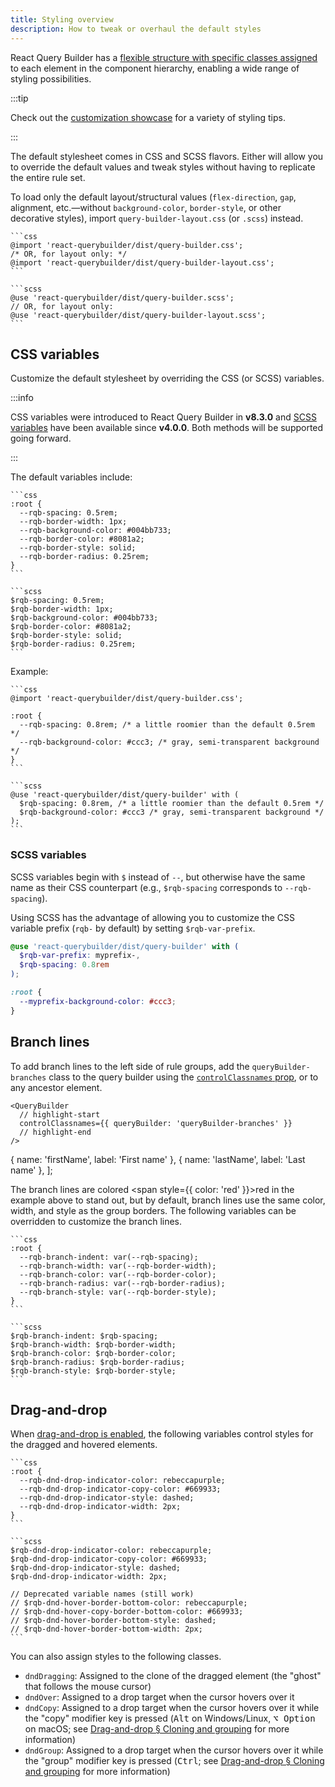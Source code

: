 ```yaml
---
title: Styling overview
description: How to tweak or overhaul the default styles
---
```



React Query Builder has a [flexible structure with specific classes assigned](./classnames) to each element in the component hierarchy, enabling a wide range of styling possibilities.

:::tip

Check out the [customization showcase](../tips/showcase) for a variety of styling tips.

:::

The default stylesheet comes in CSS and SCSS flavors. Either will allow you to override the default values and tweak styles without having to replicate the entire rule set.

To load only the default layout/structural values (`flex-direction`, `gap`, alignment, etc.—without `background-color`, `border-style`, or other decorative styles), import `query-builder-layout.css` (or `.scss`) instead.

<Tabs groupId="css-vs-scss">
  <TabItem value="css" label="CSS">

    ```css
    @import 'react-querybuilder/dist/query-builder.css';
    /* OR, for layout only: */
    @import 'react-querybuilder/dist/query-builder-layout.css';
    ```

  </TabItem>
  <TabItem value="scss" label="SCSS">

    ```scss
    @use 'react-querybuilder/dist/query-builder.scss';
    // OR, for layout only:
    @use 'react-querybuilder/dist/query-builder-layout.scss';
    ```

  </TabItem>
</Tabs>

## CSS variables

Customize the default stylesheet by overriding the CSS (or SCSS) variables.

:::info

CSS variables were introduced to React Query Builder in **v8.3.0** and [SCSS variables](#scss-variables) have been available since **v4.0.0**. Both methods will be supported going forward.

:::

The default variables include:

<Tabs groupId="css-vs-scss">
  <TabItem value="css" label="CSS">

    ```css
    :root {
      --rqb-spacing: 0.5rem;
      --rqb-border-width: 1px;
      --rqb-background-color: #004bb733;
      --rqb-border-color: #8081a2;
      --rqb-border-style: solid;
      --rqb-border-radius: 0.25rem;
    }
    ```

  </TabItem>
  <TabItem value="scss" label="SCSS">

    ```scss
    $rqb-spacing: 0.5rem;
    $rqb-border-width: 1px;
    $rqb-background-color: #004bb733;
    $rqb-border-color: #8081a2;
    $rqb-border-style: solid;
    $rqb-border-radius: 0.25rem;
    ```

  </TabItem>
</Tabs>

Example:

<Tabs groupId="css-vs-scss">
  <TabItem value="css" label="CSS">

    ```css
    @import 'react-querybuilder/dist/query-builder.css';

    :root {
      --rqb-spacing: 0.8rem; /* a little roomier than the default 0.5rem */
      --rqb-background-color: #ccc3; /* gray, semi-transparent background */
    }
    ```

  </TabItem>
  <TabItem value="scss" label="SCSS">

    ```scss
    @use 'react-querybuilder/dist/query-builder' with (
      $rqb-spacing: 0.8rem, /* a little roomier than the default 0.5rem */
      $rqb-background-color: #ccc3 /* gray, semi-transparent background */
    );
    ```

  </TabItem>
</Tabs>

### SCSS variables

SCSS variables begin with `$` instead of `--`, but otherwise have the same name as their CSS counterpart (e.g., `$rqb-spacing` corresponds to `--rqb-spacing`).

Using SCSS has the advantage of allowing you to customize the CSS variable prefix (`rqb-` by default) by setting `$rqb-var-prefix`.

```scss
@use 'react-querybuilder/dist/query-builder' with (
  $rqb-var-prefix: myprefix-,
  $rqb-spacing: 0.8rem
);

:root {
  --myprefix-background-color: #ccc3;
}
```

## Branch lines

To add branch lines to the left side of rule groups, add the `queryBuilder-branches` class to the query builder using the [`controlClassnames` prop](../components/querybuilder#controlclassnames), or to any ancestor element.

```tsx
<QueryBuilder
  // highlight-start
  controlClassnames={{ queryBuilder: 'queryBuilder-branches' }}
  // highlight-end
/>
```

  { name: 'firstName', label: 'First name' },
  { name: 'lastName', label: 'Last name' },
];

<BrowserWindow>
  <QueryBuilderEmbed
    fields={fields}
    controlClassnames={{ queryBuilder: ['queryBuilder-branches', 'red-branch-lines'] }}
    defaultQuery={{
      combinator: 'and',
      rules: [
        { field: 'firstName', operator: 'beginsWith', value: 'Stev' },
        {
          combinator: 'or',
          rules: [
            { field: 'lastName', operator: '=', value: 'Vai' },
            { field: 'lastName', operator: '=', value: 'Vaughan' },
          ],
        },
      ],
    }}
  />
</BrowserWindow>

The branch lines are colored <span style={{ color: 'red' }}>red</span> in the example above to stand out, but by default, branch lines use the same color, width, and style as the group borders. The following variables can be overridden to customize the branch lines.

<Tabs groupId="css-vs-scss">
  <TabItem value="css" label="CSS">

    ```css
    :root {
      --rqb-branch-indent: var(--rqb-spacing);
      --rqb-branch-width: var(--rqb-border-width);
      --rqb-branch-color: var(--rqb-border-color);
      --rqb-branch-radius: var(--rqb-border-radius);
      --rqb-branch-style: var(--rqb-border-style);
    }
    ```

  </TabItem>
  <TabItem value="scss" label="SCSS">

    ```scss
    $rqb-branch-indent: $rqb-spacing;
    $rqb-branch-width: $rqb-border-width;
    $rqb-branch-color: $rqb-border-color;
    $rqb-branch-radius: $rqb-border-radius;
    $rqb-branch-style: $rqb-border-style;
    ```

  </TabItem>
</Tabs>

## Drag-and-drop

When [drag-and-drop is enabled](../dnd), the following variables control styles for the dragged and hovered elements.

<Tabs groupId="css-vs-scss">
  <TabItem value="css" label="CSS">

    ```css
    :root {
      --rqb-dnd-drop-indicator-color: rebeccapurple;
      --rqb-dnd-drop-indicator-copy-color: #669933;
      --rqb-dnd-drop-indicator-style: dashed;
      --rqb-dnd-drop-indicator-width: 2px;
    }
    ```

  </TabItem>
  <TabItem value="scss" label="SCSS">

    ```scss
    $rqb-dnd-drop-indicator-color: rebeccapurple;
    $rqb-dnd-drop-indicator-copy-color: #669933;
    $rqb-dnd-drop-indicator-style: dashed;
    $rqb-dnd-drop-indicator-width: 2px;

    // Deprecated variable names (still work)
    // $rqb-dnd-hover-border-bottom-color: rebeccapurple;
    // $rqb-dnd-hover-copy-border-bottom-color: #669933;
    // $rqb-dnd-hover-border-bottom-style: dashed;
    // $rqb-dnd-hover-border-bottom-width: 2px;
    ```

  </TabItem>
</Tabs>

You can also assign styles to the following classes.

- `dndDragging`: Assigned to the clone of the dragged element (the "ghost" that follows the mouse cursor)
- `dndOver`: Assigned to a drop target when the cursor hovers over it
- `dndCopy`: Assigned to a drop target when the cursor hovers over it while the "copy" modifier key is pressed (<kbd>Alt</kbd> on Windows/Linux, <kbd>⌥ Option</kbd> on macOS; see [Drag-and-drop § Cloning and grouping](../dnd#cloning-and-grouping) for more information)
- `dndGroup`: Assigned to a drop target when the cursor hovers over it while the "group" modifier key is pressed (<kbd>Ctrl</kbd>; see [Drag-and-drop § Cloning and grouping](../dnd#cloning-and-grouping) for more information)
